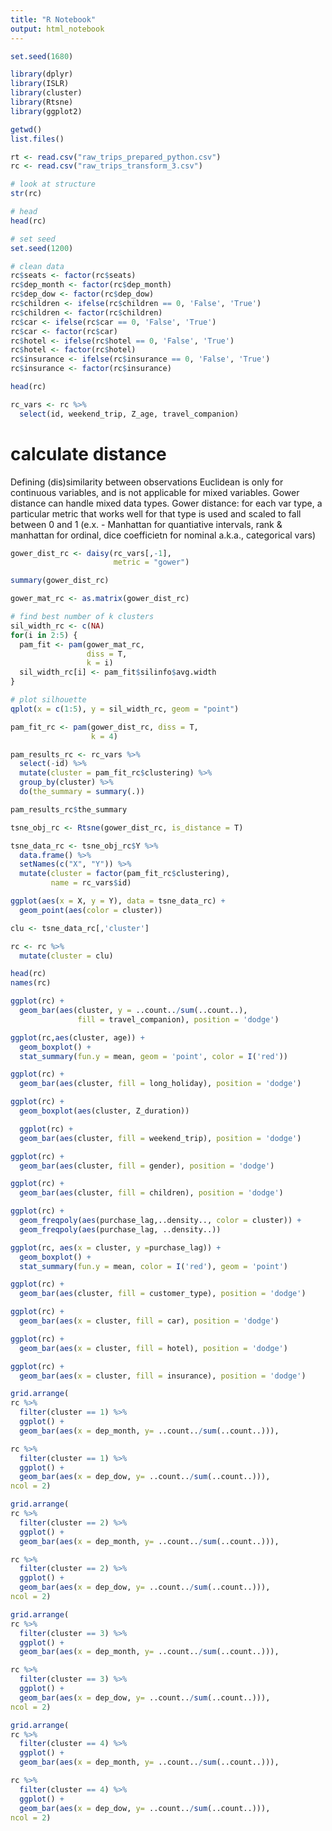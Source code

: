 ```yaml
---
title: "R Notebook"
output: html_notebook
---
```



```r
set.seed(1680)

library(dplyr)
library(ISLR)
library(cluster)
library(Rtsne)
library(ggplot2)
```



```r
getwd()
list.files()

rt <- read.csv("raw_trips_prepared_python.csv")
rc <- read.csv("raw_trips_transform_3.csv")
```


```r
# look at structure
str(rc)

# head
head(rc)
```

```r
# set seed
set.seed(1200)

```


```r
# clean data
rc$seats <- factor(rc$seats)
rc$dep_month <- factor(rc$dep_month)
rc$dep_dow <- factor(rc$dep_dow)
rc$children <- ifelse(rc$children == 0, 'False', 'True')
rc$children <- factor(rc$children)
rc$car <- ifelse(rc$car == 0, 'False', 'True')
rc$car <- factor(rc$car)
rc$hotel <- ifelse(rc$hotel == 0, 'False', 'True')
rc$hotel <- factor(rc$hotel)
rc$insurance <- ifelse(rc$insurance == 0, 'False', 'True')
rc$insurance <- factor(rc$insurance)

```

```r
head(rc)
```

```r
rc_vars <- rc %>%
  select(id, weekend_trip, Z_age, travel_companion)
```


# calculate distance
Defining (dis)similarity between observations
Euclidean is only for continuous variables, and is not applicable for mixed variables.
Gower distance can handle mixed data types.
Gower distance: for each var type, a particular metric that works well for that type is used and scaled to fall between 0 and 1 (e.x. - Manhattan for quantiative intervals, rank & manhattan for ordinal, dice coefficietn for nominal a.k.a., categorical vars)


```r
gower_dist_rc <- daisy(rc_vars[,-1],
                       metric = "gower")

summary(gower_dist_rc)
```

```r
gower_mat_rc <- as.matrix(gower_dist_rc)
```

```r
# find best number of k clusters
sil_width_rc <- c(NA)
for(i in 2:5) {
  pam_fit <- pam(gower_mat_rc,
                 diss = T,
                 k = i)
  sil_width_rc[i] <- pam_fit$silinfo$avg.width
}

# plot silhouette
qplot(x = c(1:5), y = sil_width_rc, geom = "point")
```



```r
pam_fit_rc <- pam(gower_dist_rc, diss = T,
                  k = 4)

pam_results_rc <- rc_vars %>%
  select(-id) %>%
  mutate(cluster = pam_fit_rc$clustering) %>%
  group_by(cluster) %>%
  do(the_summary = summary(.))

pam_results_rc$the_summary
```


```r
tsne_obj_rc <- Rtsne(gower_dist_rc, is_distance = T)

tsne_data_rc <- tsne_obj_rc$Y %>%
  data.frame() %>%
  setNames(c("X", "Y")) %>%
  mutate(cluster = factor(pam_fit_rc$clustering),
         name = rc_vars$id)

ggplot(aes(x = X, y = Y), data = tsne_data_rc) +
  geom_point(aes(color = cluster))
```




```r
clu <- tsne_data_rc[,'cluster']
```



```r
rc <- rc %>%
  mutate(cluster = clu)
```

```r
head(rc)
names(rc)
```

```r
ggplot(rc) + 
  geom_bar(aes(cluster, y = ..count../sum(..count..),
               fill = travel_companion), position = 'dodge')
```

```r
ggplot(rc,aes(cluster, age)) +
  geom_boxplot() +
  stat_summary(fun.y = mean, geom = 'point', color = I('red'))
```


```r
ggplot(rc) + 
  geom_bar(aes(cluster, fill = long_holiday), position = 'dodge')
```


```r
ggplot(rc) +
  geom_boxplot(aes(cluster, Z_duration))
```

```r

  ggplot(rc) + 
  geom_bar(aes(cluster, fill = weekend_trip), position = 'dodge')
```


```r
ggplot(rc) +
  geom_bar(aes(cluster, fill = gender), position = 'dodge')
```

```r
ggplot(rc) +
  geom_bar(aes(cluster, fill = children), position = 'dodge')
```

```r
ggplot(rc) +
  geom_freqpoly(aes(purchase_lag,..density.., color = cluster)) +
  geom_freqpoly(aes(purchase_lag, ..density..))

ggplot(rc, aes(x = cluster, y =purchase_lag)) +
  geom_boxplot() +
  stat_summary(fun.y = mean, color = I('red'), geom = 'point')
```



```r
ggplot(rc) +
  geom_bar(aes(cluster, fill = customer_type), position = 'dodge')
```

```r
ggplot(rc) +
  geom_bar(aes(x = cluster, fill = car), position = 'dodge')
```

```r
ggplot(rc) +
  geom_bar(aes(x = cluster, fill = hotel), position = 'dodge')
```

```r
ggplot(rc) +
  geom_bar(aes(x = cluster, fill = insurance), position = 'dodge')
```

```r
grid.arrange(
rc %>%
  filter(cluster == 1) %>%
  ggplot() +
  geom_bar(aes(x = dep_month, y= ..count../sum(..count..))),

rc %>%
  filter(cluster == 1) %>%
  ggplot() +
  geom_bar(aes(x = dep_dow, y= ..count../sum(..count..))),
ncol = 2)
```

```r
grid.arrange(
rc %>%
  filter(cluster == 2) %>%
  ggplot() +
  geom_bar(aes(x = dep_month, y= ..count../sum(..count..))),

rc %>%
  filter(cluster == 2) %>%
  ggplot() +
  geom_bar(aes(x = dep_dow, y= ..count../sum(..count..))),
ncol = 2)
```

```r
grid.arrange(
rc %>%
  filter(cluster == 3) %>%
  ggplot() +
  geom_bar(aes(x = dep_month, y= ..count../sum(..count..))),

rc %>%
  filter(cluster == 3) %>%
  ggplot() +
  geom_bar(aes(x = dep_dow, y= ..count../sum(..count..))),
ncol = 2)
```

```r
grid.arrange(
rc %>%
  filter(cluster == 4) %>%
  ggplot() +
  geom_bar(aes(x = dep_month, y= ..count../sum(..count..))),

rc %>%
  filter(cluster == 4) %>%
  ggplot() +
  geom_bar(aes(x = dep_dow, y= ..count../sum(..count..))),
ncol = 2)
```

